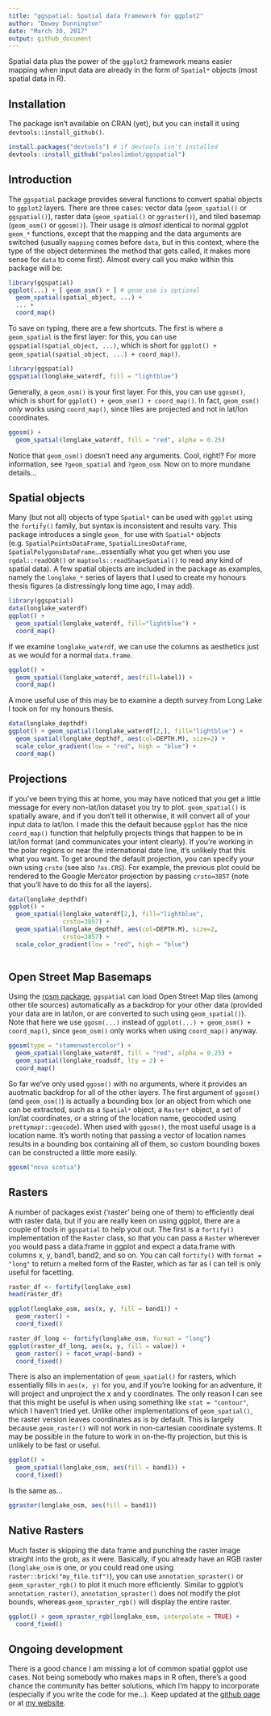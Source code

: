 ```yaml
---
title: "ggspatial: Spatial data framework for ggplot2"
author: "Dewey Dunnington"
date: "March 30, 2017"
output: github_document
---
```


Spatial data plus the power of the `ggplot2` framework means easier mapping when input data are already in the form of `Spatial*` objects (most spatial data in R).

## Installation

The package isn't available on CRAN (yet), but you can install it using `devtools::install_github()`.

```r
install.packages("devtools") # if devtools isn't installed
devtools::install_github("paleolimbot/ggspatial")
```

## Introduction

The `ggspatial` package provides several functions to convert spatial objects to `ggplot2` layers. There are three cases: vector data (`geom_spatial()` or `ggspatial()`), raster data (`geom_spatial()` or `ggraster()`), and tiled basemap (`geom_osm()` or `ggosm()`). Their usage is *almost* identical to normal ggplot `geom_*` functions, except that the mapping and the data arguments are switched (usually `mapping` comes before `data`, but in this context, where the type of the object determines the method that gets called, it makes more sense for `data` to come first). Almost every call you make within this package will be:

```r
library(ggspatial)
ggplot(...) + [ geom_osm() + ] # geom_osm is optional
  geom_spatial(spatial_object, ...) +
  ... +
  coord_map()
```

To save on typing, there are a few shortcuts. The first is where a `geom_spatial` is the first layer: for this, you can use `ggspatial(spatial_object, ...)`, which is short for `ggplot() + geom_spatial(spatial_object, ...) + coord_map()`.

```r
library(ggspatial)
ggspatial(longlake_waterdf, fill = "lightblue")
```

Generally, a `geom_osm()` is your first layer. For this, you can use `ggosm()`, which is short for `ggplot() + geom_osm() + coord_map()`. In fact, `geom_osm()` *only* works using `coord_map()`, since tiles are projected and not in lat/lon coordinates.

```r
ggosm() + 
  geom_spatial(longlake_waterdf, fill = "red", alpha = 0.25)
```

Notice that `geom_osm()` doesn't need any arguments. Cool, right!? For more information, see `?geom_spatial` and `?geom_osm`. Now on to more mundane details...

## Spatial objects

Many (but not all) objects of type `Spatial*` can be used with `ggplot` using the `fortify()` family, but syntax is inconsistent and results vary. This package introduces a single `geom_` for use with `Spatial*` objects (e.g. `SpatialPointsDataFrame`, `SpatialLinesDataFrame`, `SpatialPolygonsDataFrame`...essentially what you get when you use `rgdal::readOGR()` or `maptools::readShapeSpatial()` to read any kind of spatial data). A few spatial objects are included in the package as examples, namely the `longlake_*` series of layers that I used to create my honours thesis figures (a distressingly long time ago, I may add).

```r
library(ggspatial)
data(longlake_waterdf)
ggplot() + 
  geom_spatial(longlake_waterdf, fill="lightblue") + 
  coord_map()
```

If we examine `longlake_waterdf`, we can use the columns as aesthetics just as we would for a normal `data.frame`.

```r
ggplot() + 
  geom_spatial(longlake_waterdf, aes(fill=label)) + 
  coord_map()
```

A more useful use of this may be to examine a depth survey from Long Lake I took on for my honours thesis.

```r
data(longlake_depthdf)
ggplot() + geom_spatial(longlake_waterdf[2,], fill="lightblue") +
  geom_spatial(longlake_depthdf, aes(col=DEPTH.M), size=2) + 
  scale_color_gradient(low = "red", high = "blue") +
  coord_map()
```

## Projections

If you've been trying this at home, you may have noticed that you get a little message for every non-lat/lon dataset you try to plot. `geom_spatial()` is spatially aware, and if you don't tell it otherwise, it will convert all of your input data to lat/lon. I made this the default because `ggplot` has the nice `coord_map()` function that helpfully projects things that happen to be in lat/lon format (and communicates your intent clearly). If you're working in the polar regions or near the international date line, it's unlikely that this what you want. To get around the default projection, you can specify your own using `crsto` (see also `?as.CRS`). For example, the previous plot could be rendered to the Google Mercator projection by passing `crsto=3857` (note that you'll have to do this for all the layers).

```r
data(longlake_depthdf)
ggplot() + 
  geom_spatial(longlake_waterdf[2,], fill="lightblue", 
               crsto=3857) +
  geom_spatial(longlake_depthdf, aes(col=DEPTH.M), size=2,
               crsto=3857) +
  scale_color_gradient(low = "red", high = "blue")
  
```

## Open Street Map Basemaps

Using the [rosm package](https://github.com/paleolimbot/rosm), `ggspatial` can load Open Street Map tiles (among other tile sources) automatically as a backdrop for your other data (provided your data are in lat/lon, or are converted to such using `geom_spatial()`). Note that here we use `ggosm(...)` instead of `ggplot(...) + geom_osm() + coord_map()`, since `geom_osm()` only works when using `coord_map()` anyway.

```r
ggosm(type = "stamenwatercolor") + 
  geom_spatial(longlake_waterdf, fill = "red", alpha = 0.25) +
  geom_spatial(longlake_roadsdf, lty = 2) +
  coord_map()
```

So far we've only used `ggosm()` with no arguments, where it provides an auotmatic backdrop for all of the other layers. The first argument of `ggosm()` (and `geom_osm()`) is actually a bounding box (or an object from which one can be extracted, such as a `Spatial*` object, a `Raster*` object, a set of lon/lat coordinates, or a string of the location name, geocoded using `prettymapr::geocode`). When used with `ggosm()`, the most useful usage is a location name. It's worth noting that passing a vector of location names results in a bounding box containing all of them, so custom bounding boxes can be constructed a little more easily.

```r
ggosm("nova scotia")
```

## Rasters

A number of packages exist ('raster' being one of them) to efficiently deal with raster data, but if you are really keen on using ggplot, there are a couple of tools in `ggspatial` to help yout out. The first is a `fortify()` implementation of the `Raster` class, so that you can pass a `Raster` wherever you would pass a data.frame in ggplot and expect a data.frame with columns x, y, band1, band2, and so on. You can call `fortify()` with `format = "long"` to return a melted form of the Raster, which as far as I can tell is only useful for facetting.

```r
raster_df <- fortify(longlake_osm)
head(raster_df)
```

```r
ggplot(longlake_osm, aes(x, y, fill = band1)) + 
  geom_raster() + 
  coord_fixed()
```

```r
raster_df_long <- fortify(longlake_osm, format = "long")
ggplot(raster_df_long, aes(x, y, fill = value)) + 
  geom_raster() + facet_wrap(~band) +
  coord_fixed()
```

There is also an implementation of `geom_spatial()` for rasters, which essentially fills in `aes(x, y)` for you, and if you're looking for an adventure, it will project and unproject the x and y coordinates. The only reason I can see that this might be useful is when using something like `stat = "contour"`, which I haven't tried yet. Unlike other implementations of `geom_spatial()`, the raster version leaves coordinates as is by default. This is largely because `geom_raster()` will not work in non-cartesian coordinate systems. It may be possible in the future to work in on-the-fly projection, but this is unlikely to be fast or useful.

```r
ggplot() + 
  geom_spatial(longlake_osm, aes(fill = band1)) +
  coord_fixed()
```

Is the same as...

```r
ggraster(longlake_osm, aes(fill = band1))
```

## Native Rasters

Much faster is skipping the data frame and punching the raster image straight into the grob, as it were. Basically, if you already have an RGB raster (`longlake_osm` is one, or you could read one using `raster::brick("my_file.tif")`), you can use `annotation_spraster()` or `geom_spraster_rgb()` to plot it much more efficiently. Similar to ggplot's `annotation_raster()`, `annotation_spraster()` does not modify the plot bounds, whereas `geom_spraster_rgb()` will display the entire raster.

```r
ggplot() + geom_spraster_rgb(longlake_osm, interpolate = TRUE) +
  coord_fixed()
```

## Ongoing development

There is a good chance I am missing a lot of common spatial ggplot use cases. Not being somebody who makes maps in R often, there's a good chance the community has better solutions, which I'm happy to incorporate (especially if you write the code for me...). Keep updated at the [github page](https://github.com/paleolimbot/ggspatial) or at [my website](http://www.fishandwhistle.net/).
